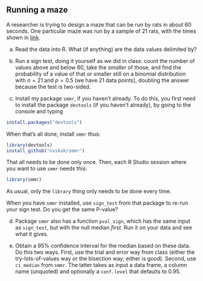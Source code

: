 ##  Running a maze


 A researcher is trying to design a maze that can be run by
rats in about 60 seconds. One particular maze was run by a sample of
21 rats, with the times shown in
[link](http://ritsokiguess.site/datafiles/maze.txt). 



(a) Read the data into R. What (if anything) are the data values
delimited by?


(b) Run a sign test, doing it yourself as we did in class:
count the number of values above and below 60, take the *smaller*
of those, and find the probability of a value of that or smaller still
on a binomial distribution with $n=21$ and $p=0.5$ (we have 21 data
points), doubling the answer because the test is two-sided.




(c) Install my package `smmr`, if you haven't already. To do
this, you first need to install the package `devtools` (if you
haven't already),
by going to the console and typing

```r
install.packages("devtools")
```

 

When that's all done, install `smmr` thus:

```r
library(devtools)
install_github("nxskok/smmr")
```

 

That all needs to be done only once. Then, each R Studio session where
you want to use `smmr` needs this:

```r
library(smmr)
```

 

As usual, only the `library` thing only needs to be done every
time. 

When you have `smmr` installed, use `sign_test` from
that package to re-run your sign test. Do you get the same P-value?




(d) Package `smmr` also has a function
`pval_sign`, which has the same input as
`sign_test`, but with the null median *first*.
Run it on your data and see what it gives.





(e) Obtain a 95\% confidence interval for the median based on these
data. Do this two ways. First, use the trial and error way from class
(either the try-lots-of-values way or the bisection way; either is good).
Second, use `ci_median` from `smmr`. The latter takes
as input a data frame, a column name (unquoted) and optionally a
`conf.level` that defaults to 0.95.





